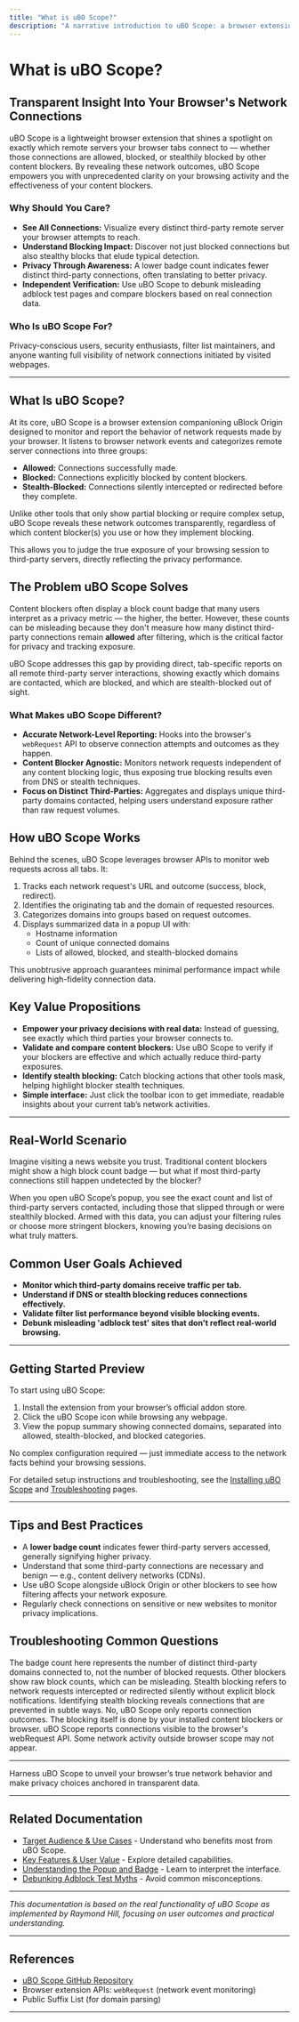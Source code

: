 ```yaml
---
title: "What is uBO Scope?"
description: "A narrative introduction to uBO Scope: a browser extension designed to transparently reveal network connections made by your browser tabs, including those that are blocked or stealthily blocked by other content blockers. Learn why uBO Scope is different, what problems it solves, and why a lower badge count is a meaningful indicator for privacy-concerned users."
---
```


# What is uBO Scope?

## Transparent Insight Into Your Browser's Network Connections

uBO Scope is a lightweight browser extension that shines a spotlight on exactly which remote servers your browser tabs connect to — whether those connections are allowed, blocked, or stealthily blocked by other content blockers. By revealing these network outcomes, uBO Scope empowers you with unprecedented clarity on your browsing activity and the effectiveness of your content blockers.

### Why Should You Care?
- **See All Connections:** Visualize every distinct third-party remote server your browser attempts to reach.
- **Understand Blocking Impact:** Discover not just blocked connections but also stealthy blocks that elude typical detection.
- **Privacy Through Awareness:** A lower badge count indicates fewer distinct third-party connections, often translating to better privacy.
- **Independent Verification:** Use uBO Scope to debunk misleading adblock test pages and compare blockers based on real connection data.

### Who Is uBO Scope For?
Privacy-conscious users, security enthusiasts, filter list maintainers, and anyone wanting full visibility of network connections initiated by visited webpages.

---

## What Is uBO Scope?

At its core, uBO Scope is a browser extension companioning uBlock Origin designed to monitor and report the behavior of network requests made by your browser. It listens to browser network events and categorizes remote server connections into three groups:

- **Allowed:** Connections successfully made.
- **Blocked:** Connections explicitly blocked by content blockers.
- **Stealth-Blocked:** Connections silently intercepted or redirected before they complete.

Unlike other tools that only show partial blocking or require complex setup, uBO Scope reveals these network outcomes transparently, regardless of which content blocker(s) you use or how they implement blocking.

This allows you to judge the true exposure of your browsing session to third-party servers, directly reflecting the privacy performance.

## The Problem uBO Scope Solves

Content blockers often display a block count badge that many users interpret as a privacy metric — the higher, the better. However, these counts can be misleading because they don't measure how many distinct third-party connections remain **allowed** after filtering, which is the critical factor for privacy and tracking exposure.

uBO Scope addresses this gap by providing direct, tab-specific reports on all remote third-party server interactions, showing exactly which domains are contacted, which are blocked, and which are stealth-blocked out of sight.

### What Makes uBO Scope Different?

- **Accurate Network-Level Reporting:** Hooks into the browser's `webRequest` API to observe connection attempts and outcomes as they happen.
- **Content Blocker Agnostic:** Monitors network requests independent of any content blocking logic, thus exposing true blocking results even from DNS or stealth techniques.
- **Focus on Distinct Third-Parties:** Aggregates and displays unique third-party domains contacted, helping users understand exposure rather than raw request volumes.

## How uBO Scope Works

Behind the scenes, uBO Scope leverages browser APIs to monitor web requests across all tabs. It:

1. Tracks each network request's URL and outcome (success, block, redirect).
2. Identifies the originating tab and the domain of requested resources.
3. Categorizes domains into groups based on request outcomes.
4. Displays summarized data in a popup UI with:
   - Hostname information
   - Count of unique connected domains
   - Lists of allowed, blocked, and stealth-blocked domains

This unobtrusive approach guarantees minimal performance impact while delivering high-fidelity connection data.

## Key Value Propositions

- **Empower your privacy decisions with real data:** Instead of guessing, see exactly which third parties your browser connects to.
- **Validate and compare content blockers:** Use uBO Scope to verify if your blockers are effective and which actually reduce third-party exposures.
- **Identify stealth blocking:** Catch blocking actions that other tools mask, helping highlight blocker stealth techniques.
- **Simple interface:** Just click the toolbar icon to get immediate, readable insights about your current tab’s network activities.

---

## Real-World Scenario

Imagine visiting a news website you trust. Traditional content blockers might show a high block count badge — but what if most third-party connections still happen undetected by the blocker?

When you open uBO Scope’s popup, you see the exact count and list of third-party servers contacted, including those that slipped through or were stealthily blocked. Armed with this data, you can adjust your filtering rules or choose more stringent blockers, knowing you’re basing decisions on what truly matters.

## Common User Goals Achieved

- **Monitor which third-party domains receive traffic per tab.**
- **Understand if DNS or stealth blocking reduces connections effectively.**
- **Validate filter list performance beyond visible blocking events.**
- **Debunk misleading 'adblock test' sites that don't reflect real-world browsing.**

---

## Getting Started Preview

To start using uBO Scope:

1. Install the extension from your browser’s official addon store.
2. Click the uBO Scope icon while browsing any webpage.
3. View the popup summary showing connected domains, separated into allowed, stealth-blocked, and blocked categories.

No complex configuration required — just immediate access to the network facts behind your browsing sessions.

For detailed setup instructions and troubleshooting, see the [Installing uBO Scope](/getting-started/installation-and-setup/installation) and [Troubleshooting](/getting-started/installation-and-setup/troubleshooting) pages.

---

## Tips and Best Practices

- A **lower badge count** indicates fewer third-party servers accessed, generally signifying higher privacy.
- Understand that some third-party connections are necessary and benign — e.g., content delivery networks (CDNs).
- Use uBO Scope alongside uBlock Origin or other blockers to see how filtering affects your network exposure.
- Regularly check connections on sensitive or new websites to monitor privacy implications.

## Troubleshooting Common Questions

<AccordionGroup title="FAQs and Troubleshooting">  
<Accordion title="Why does my badge count differ from other blockers?">  
The badge count here represents the number of distinct third-party domains connected to, not the number of blocked requests. Other blockers show raw block counts, which can be misleading.  
</Accordion>  
<Accordion title="What is stealth blocking and why does it matter?">  
Stealth blocking refers to network requests intercepted or redirected silently without explicit block notifications. Identifying stealth blocking reveals connections that are prevented in subtle ways.  
</Accordion>  
<Accordion title="Does uBO Scope block connections itself?">  
No, uBO Scope only reports connection outcomes. The blocking itself is done by your installed content blockers or browser.  
</Accordion>  
<Accordion title="Are all my connections shown here?">  
uBO Scope reports connections visible to the browser's webRequest API. Some network activity outside browser scope may not appear.  
</Accordion>  
</AccordionGroup>

---

Harness uBO Scope to unveil your browser’s true network behavior and make privacy choices anchored in transparent data.

---

## Related Documentation

- [Target Audience & Use Cases](/overview/introduction-getting-started/who-should-use-it) - Understand who benefits most from uBO Scope.
- [Key Features & User Value](/overview/introduction-getting-started/core-benefits-features) - Explore detailed capabilities.
- [Understanding the Popup and Badge](/guides/getting-started-essentials/understanding-the-popup) - Learn to interpret the interface.
- [Debunking Adblock Test Myths](/guides/practical-analysis-workflows/debunk-adblock-test-myths) - Avoid common misconceptions.


---

*This documentation is based on the real functionality of uBO Scope as implemented by Raymond Hill, focusing on user outcomes and practical understanding.*

---

## References

- [uBO Scope GitHub Repository](https://github.com/gorhill/uBO-Scope)
- Browser extension APIs: `webRequest` (network event monitoring)
- Public Suffix List (for domain parsing)


---